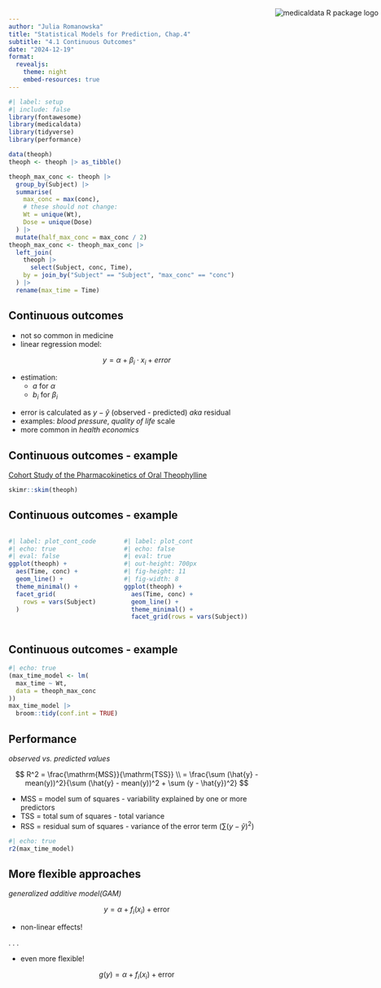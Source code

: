 ```yaml
---
author: "Julia Romanowska"
title: "Statistical Models for Prediction, Chap.4"
subtitle: "4.1 Continuous Outcomes"
date: "2024-12-19"
format:
  revealjs:
    theme: night
    embed-resources: true
---
```


```r
#| label: setup
#| include: false
library(fontawesome)
library(medicaldata)
library(tidyverse)
library(performance)

data(theoph)
theoph <- theoph |> as_tibble()

theoph_max_conc <- theoph |>
  group_by(Subject) |>
  summarise(
    max_conc = max(conc),
    # these should not change:
    Wt = unique(Wt),
    Dose = unique(Dose)
  ) |>
  mutate(half_max_conc = max_conc / 2)
theoph_max_conc <- theoph_max_conc |>
  left_join(
    theoph |>
      select(Subject, conc, Time),
    by = join_by("Subject" == "Subject", "max_conc" == "conc")
  ) |>
  rename(max_time = Time)
```

## Continuous outcomes

- not so common in medicine
- linear regression model:

$$
y = \alpha + \beta_i \cdot x_i + error
$$

- estimation:
  - _a_ for $\alpha$
  - $b_i$ for $\beta_i$

:::notes
- error is calculated as $y - \hat{y}$ (observed - predicted) _aka_ residual
- examples: _blood pressure_, _quality of life_ scale
- more common in _health economics_
:::

## Continuous outcomes - example {.smaller .scrollable}

```{=html}
<img src="img/medicaldata_icon_120.png" alt="medicaldata R package logo" style="position: absolute; top: 50px; right: 5px">
```

[Cohort Study of the Pharmacokinetics of Oral Theophylline](https://higgi13425.github.io/medicaldata/reference/theoph.html)

```r
skimr::skim(theoph)
```

## Continuous outcomes - example

:::::: {.columns}
::: {.column}
```r
#| label: plot_cont_code
#| echo: true
#| eval: false
ggplot(theoph) +
  aes(Time, conc) +
  geom_line() +
  theme_minimal() +
  facet_grid(
    rows = vars(Subject)
  )
```
:::
::: {.column}

```r
#| label: plot_cont
#| echo: false
#| eval: true
#| out-height: 700px
#| fig-height: 11
#| fig-width: 8
ggplot(theoph) +
  aes(Time, conc) +
  geom_line() +
  theme_minimal() +
  facet_grid(rows = vars(Subject))
```
:::
:::

## Continuous outcomes - example

```r
#| echo: true
(max_time_model <- lm(
  max_time ~ Wt,
  data = theoph_max_conc
))
max_time_model |>
  broom::tidy(conf.int = TRUE)
```

## Performance

_observed vs. predicted values_

$$
R^2 = \frac{\mathrm{MSS}}{\mathrm{TSS}} \\
= \frac{\sum (\hat{y} - mean(y))^2}{\sum (\hat{y} - mean(y))^2 + \sum (y - \hat{y})^2}
$$

:::notes
- MSS = model sum of squares - variability explained by one or more predictors
- TSS = total sum of squares - total variance
- RSS = residual sum of squares - variance of the error term ($\sum (y - \hat{y})^2$)
:::

```r
#| echo: true
r2(max_time_model)
```

## More flexible approaches

_generalized additive model(GAM)_

$$
y = \alpha + f_i(x_i) + \mathrm{error}
$$

- non-linear effects!

. . . 

- even more flexible!

$$
g(y) = \alpha + f_i(x_i) + \mathrm{error}
$$

